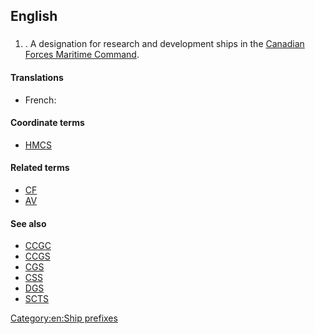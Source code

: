 {{wikipedia|Ship prefix}}
==English==
{{wikipedia}}
==={{initialism-old|en}}===
{{en-initialism}}
# {{initialism of|Canadian Forces Auxiliary Vessel}}. A designation for research and development ships in the [[w:Canadian Forces Maritime Command|Canadian Forces Maritime Command]].

====Translations====
{{trans-top}}
* French: {{t-|fr|NAFC}}
{{trans-mid}}
{{trans-bottom}}

====Coordinate terms====
* [[HMCS]]

====Related terms====
* [[CF]]
* [[AV]]

====See also====
* [[CCGC]]
* [[CCGS]]
* [[CGS]]
* [[CSS]]
* [[DGS]]
* [[SCTS]]

[[Category:en:Ship prefixes]]